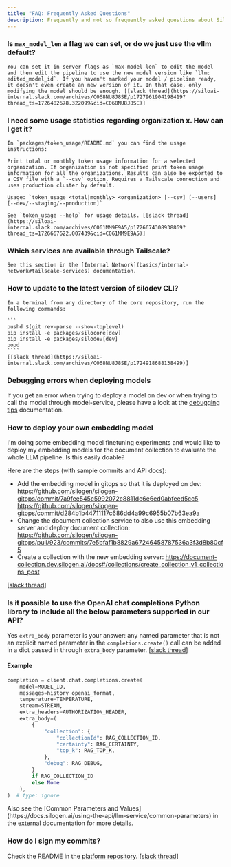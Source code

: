 ```yaml
---
title: "FAQ: Frequently Asked Questions"
description: Frequently and not so frequently asked questions about SiloGen.
---
```


### Is `max_model_len` a flag we can set, or do we just use the vllm default?

    You can set it in server flags as `max-model-len` to edit the model and then edit the pipeline to use the new model version like `llm: edited_model_id`. If you haven't marked your model / pipeline ready, it doesn't even create an new version of it. In that case, only modifying the model should be enough. [[slack thread](https://siloai-internal.slack.com/archives/C068NU8J8SE/p1727961904198419?thread_ts=1726482678.322099&cid=C068NU8J8SE)]

### I need some usage statistics regarding organization x. How can I get it?

    In `packages/token_usage/README.md` you can find the usage instructions:

    Print total or monthly token usage information for a selected organization. If organization is not specified print token usage information for all the organizations. Results can also be exported to a CSV file with a `--csv` option. Requires a Tailscale connection and uses production cluster by default.

    Usage: `token_usage <total|monthly> <organization> [--csv] [--users] [--dev/--staging/--production]`

    See `token_usage --help` for usage details. [[slack thread](https://siloai-internal.slack.com/archives/C061MM9E9A5/p1726674308938869?thread_ts=1726667622.007439&cid=C061MM9E9A5)]

### Which services are available through Tailscale?

    See this section in the [Internal Network](basics/internal-network#tailscale-services) documentation.

### How to update to the latest version of silodev CLI?

    In a terminal from any directory of the core repository, run the following commands:

    ```
    pushd $(git rev-parse --show-toplevel)
    pip install -e packages/silocore[dev]
    pip install -e packages/silodev[dev]
    popd
    ````
    [[slack thread](https://siloai-internal.slack.com/archives/C068NU8J8SE/p1724918688138499)]

### Debugging errors when deploying models

If you get an error when trying to deploy a model on dev or when trying to call the model through model-service, please have a look at the [debugging tips](debugging-tips) documentation.

### How to deploy your own embedding model

I'm doing some embedding model finetuning experiments and would like to deploy my embedding models for the document collection to evaluate the whole LLM pipeline. Is this easily doable?

Here are the steps (with sample commits and API docs):

- Add the embedding model in gitops so that it is deployed on dev: https://github.com/silogen/silogen-gitops/commit/7a9fee545c5992072c8811de6e6ed0abfeed5cc5 https://github.com/silogen/silogen-gitops/commit/d284b1b44711117c686dd4a99c6955b07b63ea9a
- Change the document collection service to also use this embedding server and deploy document collection: https://github.com/silogen/silogen-gitops/pull/923/commits/7e5bfaf1b8829a67246458787536a3f3d8b80cf5
- Create a collection with the new embedding server: https://document-collection.dev.silogen.ai/docs#/collections/create_collection_v1_collections_post

[[slack thread](https://siloai-internal.slack.com/archives/C068NU8J8SE/p1724741469174149?thread_ts=1724740641.071109&cid=C068NU8J8SE)]

### Is it possible to use the OpenAI chat completions Python library to include all the below parameters supported in our API?

Yes `extra_body` parameter is your answer: any named parameter that is not an explicit named parameter in the `completions.create()` call can be added in a dict passed in through `extra_body` parameter. [[slack thread](https://siloai-internal.slack.com/archives/C061MM9E9A5/p1718028620650739)]

#### Example

```python
completion = client.chat.completions.create(
    model=MODEL_ID,
    messages=history_openai_format,
    temperature=TEMPERATURE,
    stream=STREAM,
    extra_headers=AUTHORIZATION_HEADER,
    extra_body=(
        {
            "collection": {
                "collectionId": RAG_COLLECTION_ID,
                "certainty": RAG_CERTAINTY,
                "top_k": RAG_TOP_K,
            },
            "debug": RAG_DEBUG,
        }
        if RAG_COLLECTION_ID
        else None
    ),
)  # type: ignore
```

<Admonition type="note" title="note">
  Also see the [Common Parameters and
  Values](https://docs.silogen.ai/using-the-api/llm-service/common-parameters)
  in the external documentation for more details.
</Admonition>

### How do I sign my commits?

Check the README in the [platform repository](https://github.com/silogen/platform?tab=readme-ov-file#signing-commits). [[slack thread](https://siloai-internal.slack.com/archives/C068NU8J8SE/p1711627079291349)]

